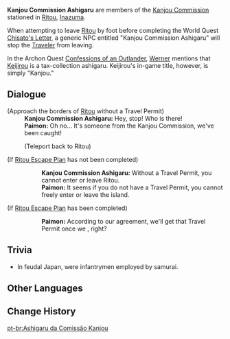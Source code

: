 {{Character Infobox
|type             = Open-World NPC
|region           = Inazuma
|location         = Inazuma
|affiliation      = Kanjou Commission
}}
'''Kanjou Commission Ashigaru''' are members of the [[Kanjou Commission]] stationed in [[Ritou]], [[Inazuma]].

When attempting to leave [[Ritou]] by foot before completing the World Quest [[Chisato's Letter]], a generic NPC entitled "Kanjou Commission Ashigaru" will stop the [[Traveler]] from leaving.

In the Archon Quest [[Confessions of an Outlander]], [[Werner]] mentions that [[Keijirou]] is a tax-collection ashigaru. Keijirou's in-game title, however, is simply "Kanjou."

==Dialogue==
{{Dialogue Start}}
;(Approach the borders of [[Ritou]] without a Travel Permit)
:'''Kanjou Commission Ashigaru:''' Hey, stop! Who is there!
:'''Paimon:''' Oh no... It's someone from the Kanjou Commission, we've been caught!
:;(Teleport back to Ritou)

;(If [[Ritou Escape Plan]] has not been completed)
::'''Kanjou Commission Ashigaru:''' Without a Travel Permit, you cannot enter or leave Ritou.
::'''Paimon:''' It seems if you do not have a Travel Permit, you cannot freely enter or leave the island.

;(If [[Ritou Escape Plan]] has been completed)
::'''Paimon:''' According to our agreement, we'll get that Travel Permit once we {{Color|bz|deliver Miss Chisato's letter}}, right?
{{Dialogue End}}

==Trivia==
*In feudal Japan, {{w|ashigaru}} were infantrymen employed by samurai.

==Other Languages==
{{Other Languages
|default_hidden = 1
|en      = Kanjou Commission Ashigaru
|zhs     = 勘定奉行足轻
|zhs_rm  = Kāndìng-fèngxíng Zúqīng
|zht     = 勘定奉行足輕
|zht_rm  = Kāndìng-fèngxíng Zúqīng
|ja      = 勘定奉行足軽
|ja_rm   = Kanjou-bugyou Ashigaru
|ko      = 간조 봉행 아시가루
|es      = Soldado de la Comisión Kanjou
|fr      = Ashigaru de la Commission économique
|ru      = Пехотинец комиссии Кандзё
|th      = เจ้าหน้าที่จากสำนัก Kanjou
|th_rm   = Chao Nathi Chak Samnak Kanjou
|vi      = Quân lính của Hiệp Hội Kanjou
|de      = Ashigaru der Kanjou-Verwaltung
|id      = Ashigaru Kanjou Commission
|pt      = Ashigaru da Comissão Kanjou
|tr      = Kanjou Heyeti Askeri
|it      = Ashigaru della Kanjou
}}

==Change History==
{{Change History|2.0}}
<!--
==References==
{{Reflist}}-->

[[pt-br:Ashigaru da Comissão Kanjou]]